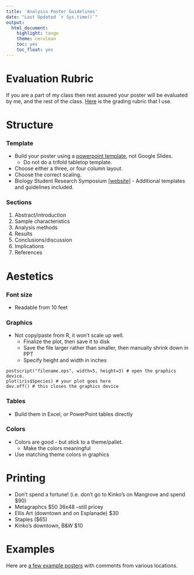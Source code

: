 ```yaml
---
title: 'Analysis Poster Guidelines'
date: "Last Updated `r Sys.time()`"
output:
  html_document:
    highlight: tango
    theme: cerulean
    toc: yes
    toc_float: yes
---
```

# Evaluation Rubric

If you are a part of my class then rest assured your poster will be evaluated by me, and the rest of the class. [Here]() is the grading rubric that I use. 

# Structure

### Template
* Build your poster using a [powerpoint template](http://www.posterpresentations.com/html/free_poster_templates.html), not Google Slides. 
    - Do not do a trifold tabletop template. 
* Choose either a three, or four column layout. 
* Choose the correct scaling. 
* Biology Student Research Symposium [[website]](https://www.csuchico.edu/biol/research/student_research_symp.shtml) - Additional templates and guidelines included.



### Sections
1. Abstract/introduction
2. Sample characteristics
3. Analysis methods
4. Results
5. Conclusions/discussion
6. Implications
7. References


# Aestetics

### Font size
* Readable from 10 feet

### Graphics
* Not copy/paste from R, it won't scale up well. 
    - Finalize the plot, then save it to disk
    - Save the file larger rather than smaller, then manually shrink down in PPT
    - Specify height and width in inches
    
```
postscript("filename.eps", width=5, height=3) # open the graphics device.
plot(iris$Species) # your plot goes here
dev.off() # this closes the graphics device
```
    

### Tables
* Build them in Excel, or PowerPoint tables directly


### Colors
* Colors are good - but stick to a theme/pallet. 
    - Make the colors meaningful
* Use matching theme colors in graphics

# Printing
* Don't spend a fortune! (i.e. don't go to Kinko's on Mangrove and spend $90)
* Metagraphcs $50 36x48 --still pricey
* Ellis Art (downtown and on Esplanade) $30
* Staples ($65)
* Kinko's downtown, B&W $10

# Examples
Here are [a few example posters](https://norcalbiostat.github.io/peer_review/Example_Posters.html) with comments from various locations. 


